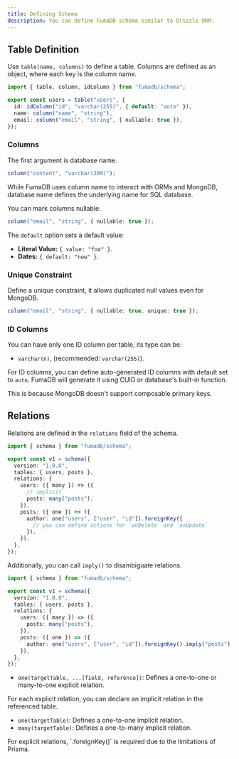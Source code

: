 ```yaml
---
title: Defining Schema
description: You can define FumaDB schema similar to Drizzle ORM.
---
```


## Table Definition

Use `table(name, columns)` to define a table. Columns are defined as an object, where each key is the column name.

```ts
import { table, column, idColumn } from "fumadb/schema";

export const users = table("users", {
  id: idColumn("id", "varchar(255)", { default: "auto" }),
  name: column("name", "string"),
  email: column("email", "string", { nullable: true }),
});
```

### Columns

The first argument is database name.

```ts
column("content", "varchar(200)");
```

While FumaDB uses column name to interact with ORMs and MongoDB, database name defines the underlying name for SQL database.

You can mark columns nullable:

```ts
column("email", "string", { nullable: true });
```

The `default` option sets a default value:

- **Literal Value:** `{ value: "foo" }`.
- **Dates:** `{ default: "now" }`.

### Unique Constraint

Define a unique constraint, it allows duplicated null values even for MongoDB.

```ts
column("email", "string", { nullable: true, unique: true });
```

### ID Columns

You can have only one ID column per table, its type can be:

- `varchar(n)`, (recommended: `varchar(255)`).

For ID columns, you can define auto-generated ID columns with default set to `auto`.
FumaDB will generate it using CUID or database's built-in function.

<Callout title="Why no multiple ID columns?">
  This is because MongoDB doesn't support composable primary keys.
</Callout>

## Relations

Relations are defined in the `relations` field of the schema.

```ts
import { schema } from "fumadb/schema";

export const v1 = schema({
  version: "1.0.0",
  tables: { users, posts },
  relations: {
    users: ({ many }) => ({
      // implicit
      posts: many("posts"),
    }),
    posts: ({ one }) => ({
      author: one("users", ["user", "id"]).foreignKey({
        // you can define actions for `onDelete` and `onUpdate`
      }),
    }),
  },
});
```

Additionally, you can call `imply()` to disambiguate relations.

```ts
import { schema } from "fumadb/schema";

export const v1 = schema({
  version: "1.0.0",
  tables: { users, posts },
  relations: {
    users: ({ many }) => ({
      posts: many("posts"),
    }),
    posts: ({ one }) => ({
      author: one("users", ["user", "id"]).foreignKey().imply("posts"),
    }),
  },
});
```

- `one(targetTable, ...[field, reference])`: Defines a one-to-one or many-to-one explicit relation.

For each explicit relation, you can declare an implicit relation in the referenced table.

- `one(targetTable)`: Defines a one-to-one implicit relation.
- `many(targetTable)`: Defines a one-to-many implicit relation.

<Callout type="warning" title="Foreign key required">
  For explicit relations, `.foreignKey()` is required due to the limitations of
  Prisma.
</Callout>
